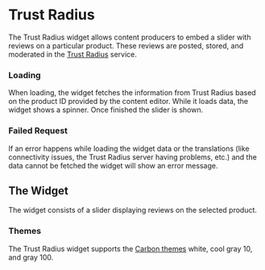 
<Meta
  title="Widgets/Trust Radius/Widget"
  decorators={[storyWithTranslation(IBMLocale.EN)]}
/>

# Trust Radius
<Story id="widgets-trust-radius-components--default" />

The Trust Radius widget allows content producers to embed a slider with reviews on a particular product. These reviews
are posted, stored, and moderated in the [Trust Radius](https://www.trustradius.com) service.

### Loading
When loading, the widget fetches the information from Trust Radius based on the product ID provided by the content
editor. While it loads data, the widget shows a spinner. Once finished the slider is shown.

<Story id="widgets-trust-radius-components--loading" />

### Failed Request
If an error happens while loading the widget data or the translations (like
connectivity issues, the Trust Radius server having problems, etc.) and the data
cannot be fetched the widget will show an error message.

<Story id="widgets-trust-radius-components--failed-request" />

## The Widget
The widget consists of a slider displaying reviews on the selected product.

<Story id="widgets-trust-radius-components--gray" />

### Themes
The Trust Radius widget supports the [Carbon themes](https://carbondesignsystem.com/guidelines/color/overview/#themes)
white, cool gray 10, and gray 100.

<Story id="widgets-trust-radius-components--dark" />

<Canvas withSource={false}>
  <Story id="widgets-trust-radius-components-slider-card--default" />
  <Story id="widgets-trust-radius-components-slider-card--gray" />
  <Story id="widgets-trust-radius-components-slider-card--dark" />
</Canvas>
